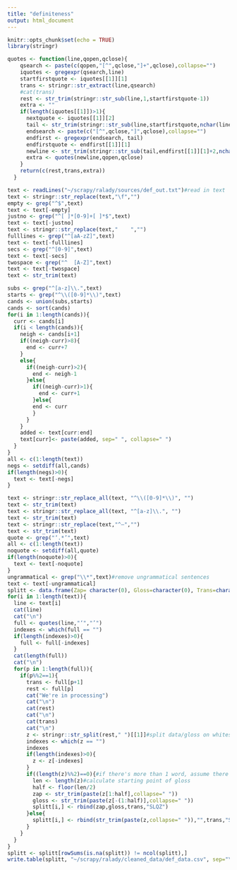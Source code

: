 ```yaml
---
title: "definiteness"
output: html_document
---
```


```r
knitr::opts_chunk$set(echo = TRUE)
library(stringr)
```
```r

quotes <- function(line,qopen,qclose){
    qsearch <- paste(c(qopen,"[^",qclose,"]+",qclose),collapse="")
    iquotes <- gregexpr(qsearch,line)
    startfirstquote <- iquotes[[1]][1]
    trans <- stringr::str_extract(line,qsearch)
    #cat(trans)
    rest <- str_trim(stringr::str_sub(line,1,startfirstquote-1))
    extra <- ""
    if(length(iquotes[[1]])>1){
      nextquote <- iquotes[[1]][2]
      tail <- str_trim(stringr::str_sub(line,startfirstquote,nchar(line)))
      endsearch <- paste(c("[^",qclose,"]",qclose),collapse="")
      endfirst <- gregexpr(endsearch, tail)
      endfirstquote <- endfirst[[1]][1]
      newline <- str_trim(stringr::str_sub(tail,endfirst[[1]][1]+2,nchar(line)))
      extra <- quotes(newline,qopen,qclose)
    }
    return(c(rest,trans,extra))
  }

text <- readLines("~/scrapy/ralady/sources/def_out.txt")#read in text
text <- stringr::str_replace(text,"\f","")
empty <- grep("^$",text)
text <- text[-empty]
justno <- grep("^[ ]*[0-9]+[ ]*$",text)
text <- text[-justno]
text <- stringr::str_replace(text,"    ","")
fulllines <- grep("^[aA-zZ]",text)
text <- text[-fulllines]
secs <- grep("^[0-9]",text)
text <- text[-secs]
twospace <- grep("^  [A-Z]",text)
text <- text[-twospace]
text <- str_trim(text)

subs <- grep("^[a-z]\\.",text)
starts <- grep("^\\([0-9]*\\)",text)
cands <- union(subs,starts)
cands <- sort(cands)
for(i in 1:length(cands)){
  curr <- cands[i]
  if(i < length(cands)){
    neigh <- cands[i+1]
    if((neigh-curr)>8){
      end <- curr+7
    }
    else{
      if((neigh-curr)>2){
        end <- neigh-1
      }else{
        if((neigh-curr)>1){
          end <- curr+1
        }else{
        end <- curr
        }
      }
    }
    added <- text[curr:end]
    text[curr]<- paste(added, sep=" ", collapse=" ")
  }
}
all <- c(1:length(text))
negs <- setdiff(all,cands)
if(length(negs)>0){
  text <- text[-negs]
}

text <- stringr::str_replace_all(text, "^\\([0-9]*\\)", "")
text <- str_trim(text)
text <- stringr::str_replace_all(text, "^[a-z]\\.", "")
text <- str_trim(text)
text <- stringr::str_replace(text,"^—","")
text <- str_trim(text)
quote <- grep("‘.*’",text)
all <- c(1:length(text))
noquote <- setdiff(all,quote)
if(length(noquote)>0){
  text <- text[-noquote]
}
ungrammatical <- grep("\\*",text)#remove ungrammatical sentences
text <- text[-ungrammatical]
splitt <- data.frame(Zap= character(0), Gloss=character(0), Trans=character(0),Lang=character(0),stringsAsFactors=FALSE)#create a dataframe
for(i in 1:length(text)){
  line <- text[i]
  cat(line)
  cat("\n")
  full <- quotes(line,"‘","’")
  indexes <- which(full == "")
  if(length(indexes)>0){
    full <- full[-indexes]
  }
  cat(length(full))
  cat("\n")
  for(p in 1:length(full)){
    if(p%%2==1){
      trans <- full[p+1]
      rest <- full[p]
      cat("We're in processing")
      cat("\n")
      cat(rest)
      cat("\n")
      cat(trans)
      cat("\n")
      z <- stringr::str_split(rest," ")[[1]]#split data/gloss on whitespace
      indexes <- which(z == "")
      indexes
      if(length(indexes)>0){
        z <- z[-indexes]
      }
      if((length(z)%%2)==0){#if there's more than 1 word, assume there is a gloss
        len <- length(z)#calculate starting point of gloss
        half <- floor(len/2)
        zap <- str_trim(paste(z[1:half],collapse=" "))
        gloss <- str_trim(paste(z[-(1:half)],collapse=" "))
        splitt[i,] <- rbind(zap,gloss,trans,"SLQZ")
      }else{
        splitt[i,] <- rbind(str_trim(paste(z,collapse=" ")),"",trans,"SLQZ")
      }
    }
  }
}
splitt <- splitt[rowSums(is.na(splitt)) != ncol(splitt),]
write.table(splitt, "~/scrapy/ralady/cleaned_data/def_data.csv", sep="\t")
```
